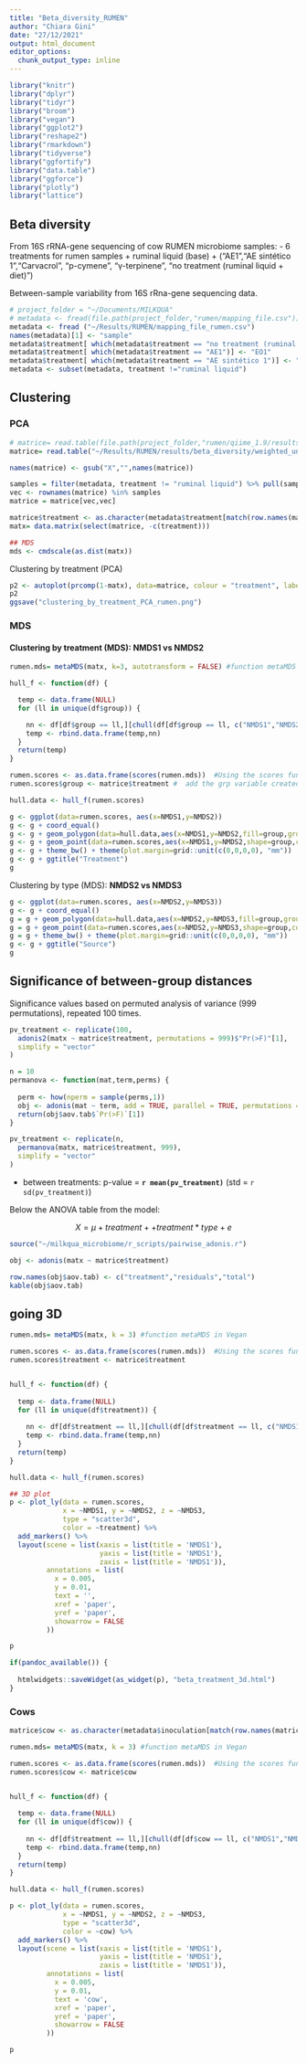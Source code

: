 ```yaml
---
title: "Beta_diversity_RUMEN"
author: "Chiara Gini"
date: "27/12/2021"
output: html_document
editor_options: 
  chunk_output_type: inline
---
```


```r
library("knitr")
library("dplyr")
library("tidyr")
library("broom")
library("vegan")
library("ggplot2")
library("reshape2")
library("rmarkdown")
library("tidyverse")
library("ggfortify")
library("data.table")
library("ggforce")
library("plotly")
library("lattice")
```

## Beta diversity

From 16S rRNA-gene sequencing of cow RUMEN microbiome samples:
- 6 treatments for rumen samples + ruminal liquid (base) + ("AE1","AE sintético 1","Carvacrol", "p-cymene", "γ-terpinene", "no treatment (ruminal liquid + diet)")

Between-sample variability from 16S rRna-gene sequencing data.

```r
# project_folder = "~/Documents/MILKQUA"
# metadata <- fread(file.path(project_folder,"rumen/mapping_file.csv"))
metadata <- fread ("~/Results/RUMEN/mapping_file_rumen.csv")
names(metadata)[1] <- "sample"
metadata$treatment[ which(metadata$treatment == "no treatment (ruminal liquid + diet)")] <- "Control"
metadata$treatment[ which(metadata$treatment == "AE1")] <- "EO1"
metadata$treatment[ which(metadata$treatment == "AE sintético 1")] <- "Synthetic EO1"
metadata <- subset(metadata, treatment !="ruminal liquid") 
```

## Clustering

### PCA

```r
# matrice= read.table(file.path(project_folder,"rumen/qiime_1.9/results/beta_diversity/weighted_unifrac_CSS_normalized_otu_table.txt"), row.names=1, header=T)
matrice= read.table("~/Results/RUMEN/results/beta_diversity/weighted_unifrac_CSS_normalized_otu_table.txt", row.names=1, header=T)

names(matrice) <- gsub("X","",names(matrice))

samples = filter(metadata, treatment != "ruminal liquid") %>% pull(sample)
vec <- rownames(matrice) %in% samples
matrice = matrice[vec,vec]

matrice$treatment <- as.character(metadata$treatment[match(row.names(matrice),metadata$sample)])
matx= data.matrix(select(matrice, -c(treatment)))

## MDS
mds <- cmdscale(as.dist(matx))
```

Clustering by treatment (PCA)

```r
p2 <- autoplot(prcomp(1-matx), data=matrice, colour = "treatment", label = TRUE, label.size = 3, frame = TRUE, frame.type='norm')
p2
ggsave("clustering_by_treatment_PCA_rumen.png")
```

### MDS

#### Clustering by treatment (MDS): **NMDS1 vs NMDS2**

```r
rumen.mds= metaMDS(matx, k=3, autotransform = FALSE) #function metaMDS in Vegan

hull_f <- function(df) {

  temp <- data.frame(NULL)
  for (ll in unique(df$group)) {

    nn <- df[df$group == ll,][chull(df[df$group == ll, c("NMDS1","NMDS2","NMDS3")]),]
    temp <- rbind.data.frame(temp,nn)
  }
  return(temp)
}

rumen.scores <- as.data.frame(scores(rumen.mds))  #Using the scores function from vegan to extract the site scores and convert to a data.frame
rumen.scores$group <- matrice$treatment #  add the grp variable created earlier

hull.data <- hull_f(rumen.scores)

g <- ggplot(data=rumen.scores, aes(x=NMDS1,y=NMDS2))
g <- g + coord_equal()
g <- g + geom_polygon(data=hull.data,aes(x=NMDS1,y=NMDS2,fill=group,group=group),alpha=0.30)
g <- g + geom_point(data=rumen.scores,aes(x=NMDS1,y=NMDS2,shape=group,colour=group),size=4)
g <- g + theme_bw() + theme(plot.margin=grid::unit(c(0,0,0,0), "mm"))
g <- g + ggtitle("Treatment")
g
```

Clustering by type (MDS): **NMDS2 vs NMDS3**

```r
g <- ggplot(data=rumen.scores, aes(x=NMDS2,y=NMDS3))
g <- g + coord_equal()
g = g + geom_polygon(data=hull.data,aes(x=NMDS2,y=NMDS3,fill=group,group=group),alpha=0.30)
g = g + geom_point(data=rumen.scores,aes(x=NMDS2,y=NMDS3,shape=group,colour=group),size=4)
g = g + theme_bw() + theme(plot.margin=grid::unit(c(0,0,0,0), "mm"))
g <- g + ggtitle("Source")
g
```

## Significance of between-group distances

Significance values based on permuted analysis of variance (999 permutations), repeated 100 times.

```r
pv_treatment <- replicate(100,
  adonis2(matx ~ matrice$treatment, permutations = 999)$"Pr(>F)"[1],
  simplify = "vector"
)

n = 10
permanova <- function(mat,term,perms) {
  
  perm <- how(nperm = sample(perms,1))
  obj <- adonis(mat ~ term, add = TRUE, parallel = TRUE, permutations = perm)
  return(obj$aov.tab$`Pr(>F)`[1])
}

pv_treatment <- replicate(n,
  permanova(matx, matrice$treatment, 999),
  simplify = "vector"
)

```

- between treatments: p-value = **`r mean(pv_treatment)`** (std = `r sd(pv_treatment)`)

Below the ANOVA table from the model:

$$
X = \mu + treatment +  + treatment*type + e
$$

```r
source("~/milkqua_microbiome/r_scripts/pairwise_adonis.r")

obj <- adonis(matx ~ matrice$treatment)

row.names(obj$aov.tab) <- c("treatment","residuals","total")
kable(obj$aov.tab)
```

## going 3D

```r
rumen.mds= metaMDS(matx, k = 3) #function metaMDS in Vegan

rumen.scores <- as.data.frame(scores(rumen.mds))  #Using the scores function from vegan to extract the site scores and convert to a data.frame
rumen.scores$treatment <- matrice$treatment


hull_f <- function(df) {
  
  temp <- data.frame(NULL)
  for (ll in unique(df$treatment)) {
    
    nn <- df[df$treatment == ll,][chull(df[df$treatment == ll, c("NMDS1","NMDS2","NMDS3")]),]
    temp <- rbind.data.frame(temp,nn)
  }
  return(temp)
}

hull.data <- hull_f(rumen.scores)
```


```r
## 3D plot
p <- plot_ly(data = rumen.scores, 
             x = ~NMDS1, y = ~NMDS2, z = ~NMDS3,
             type = "scatter3d",
             color = ~treatment) %>%
  add_markers() %>%
  layout(scene = list(xaxis = list(title = 'NMDS1'),
                      yaxis = list(title = 'NMDS1'),
                      zaxis = list(title = 'NMDS1')),
         annotations = list(
           x = 0.005,
           y = 0.01,
           text = '',
           xref = 'paper',
           yref = 'paper',
           showarrow = FALSE
         ))

p

if(pandoc_available()) {
  
  htmlwidgets::saveWidget(as_widget(p), "beta_treatment_3d.html")
}
```

###  Cows


```r
matrice$cow <- as.character(metadata$inoculation[match(row.names(matrice),metadata$sample)])

rumen.mds= metaMDS(matx, k = 3) #function metaMDS in Vegan

rumen.scores <- as.data.frame(scores(rumen.mds))  #Using the scores function from vegan to extract the site scores and convert to a data.frame
rumen.scores$cow <- matrice$cow


hull_f <- function(df) {
  
  temp <- data.frame(NULL)
  for (ll in unique(df$cow)) {
    
    nn <- df[df$treatment == ll,][chull(df[df$cow == ll, c("NMDS1","NMDS2","NMDS3")]),]
    temp <- rbind.data.frame(temp,nn)
  }
  return(temp)
}

hull.data <- hull_f(rumen.scores)
```

```r
p <- plot_ly(data = rumen.scores, 
             x = ~NMDS1, y = ~NMDS2, z = ~NMDS3,
             type = "scatter3d",
             color = ~cow) %>%
  add_markers() %>%
  layout(scene = list(xaxis = list(title = 'NMDS1'),
                      yaxis = list(title = 'NMDS1'),
                      zaxis = list(title = 'NMDS1')),
         annotations = list(
           x = 0.005,
           y = 0.01,
           text = 'cow',
           xref = 'paper',
           yref = 'paper',
           showarrow = FALSE
         ))

p
```

